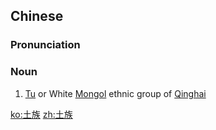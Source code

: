 ==Chinese==
{{zh-forms}}

===Pronunciation===
{{zh-pron
|m=tǔzú
|cat=n
}}

===Noun===
{{zh-noun}}

# [[Tu]] or White [[Mongol]] ethnic group of [[Qinghai]]

[[ko:土族]]
[[zh:土族]]